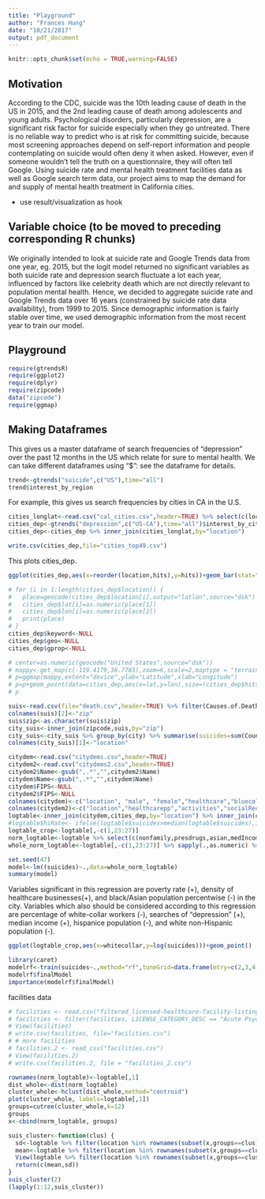 ```yaml
---
title: "Playground"
author: "Frances Hung"
date: "10/21/2017"
output: pdf_document
---
```


```r
knitr::opts_chunk$set(echo = TRUE,warning=FALSE)
```
## Motivation

According to the CDC, suicide was the 10th leading cause of death in the US in 2015, and the 2nd leading cause of death among adolescents and young adults. Psychological disorders, particularly depression, are a significant risk factor for suicide especially when they go untreated. There is no reliable way to predict who is at risk for committing suicide, because most screening approaches depend on self-report information and people contemplating on suicide would often deny it when asked. However, even if someone wouldn't tell the truth on a questionnaire, they will often tell Google. Using suicide rate and mental health treatment facilities data as well as Google search term data, our project aims to map the demand for and supply of mental health treatment in California cities.

- use result/visualization as hook

## Variable choice (to be moved to preceding corresponding R chunks)

We originally intended to look at suicide rate and Google Trends data from one year, eg. 2015, but the logit model returned no significant variables as both suicide rate and depression search fluctuate a lot each year, influenced by factors like celebrity death which are not directly relevant to population mental health. Hence, we decided to aggregate suicide rate and Google Trends data over 16 years (constrained by suicide rate data availability), from 1999 to 2015. Since demographic information is fairly stable over time, we used demographic information from the most recent year to train our model.

## Playground


```r
require(gtrendsR)
require(ggplot2)
require(dplyr)
require(zipcode)
data("zipcode")
require(ggmap)
```

## Making Dataframes

This gives us a master dataframe of search frequencies of “depression” over the past 12 months in the US which relate for sure to mental health. We can take different dataframes using "$": see the dataframe for details.

```r
trend<-gtrends("suicide",c("US"),time="all")
trend$interest_by_region
```

For example, this gives us search frequencies by cities in CA in the U.S.

```r
cities_longlat<-read.csv("cal_cities.csv",header=TRUE) %>% select(c(location,Latitude,Longitude))
cities_dep<-gtrends("depression",c("US-CA"),time="all")$interest_by_city
cities_dep<-cities_dep %>% inner_join(cities_longlat,by="location")

write.csv(cities_dep,file="cities_top49.csv")
```

This plots cities_dep.

```r
ggplot(cities_dep,aes(x=reorder(location,hits),y=hits))+geom_bar(stat="identity")+theme(axis.text.x = element_text(angle = 90, hjust = 1))
```

```r

# for (i in 1:length(cities_dep$location)) {
#   place=geocode(cities_dep$location[i],output="latlon",source="dsk")
#   cities_dep$lat[i]=as.numeric(place[1])
#   cities_dep$lon[i]=as.numeric(place[2])
#   print(place)
# }
cities_dep$keyword<-NULL
cities_dep$geo<-NULL
cities_dep$gprop<-NULL
```

```r
# center=as.numeric(geocode("United States",source="dsk"))
# mappy<-get_map(c(-119.4179,36.7783),zoom=6,scale=2,maptype = "terrain",source="google")
# p=ggmap(mappy,extent="device",ylab="Latitude",xlab="Longitude")
# p=p+geom_point(data=cities_dep,aes(x=lat,y=lon),size=(cities_dep$hits/50)^2)
# p
```


```r
suis<-read.csv(file="death.csv",header=TRUE) %>% filter(Causes.of.Death=="SUI") %>% filter(Year >= 2004)
colnames(suis)[2]<-"zip"
suis$zip<-as.character(suis$zip)
city_suis<-inner_join(zipcode,suis,by="zip") 
city_suis<-city_suis %>% group_by(city) %>% summarise(suicides=sum(Count))
colnames(city_suis)[1]<-"location"
```

```r
citydem<-read.csv("citydems.csv",header=TRUE)
citydem2<-read.csv("citydems2.csv",header=TRUE)
citydem2$Name<-gsub(",.*","",citydem2$Name)
citydem$Name<-gsub(",.*","",citydem$Name)
citydem$FIPS<-NULL
citydem2$FIPS<-NULL
colnames(citydem)<-c("location", "male", "female","healthcare","bluecollar","whitecollar","nonfamily","medAge","AmInd", "whiteNonHisp","hisp","white","black","asian","medIncome","lessHS","HS","Bachelors","pop","unmarriedMpop","unemployed")
colnames(citydem2)<-c("location","healthcarepp","activities","socialRec","entertainment","pov","presdrugs","healthcarebiz")
logtable<-inner_join(citydem,cities_dep,by="location") %>% inner_join(city_suis,by="location") %>% inner_join(citydem2,by="location") %>% mutate(suicides=suicides*100000/pop,healthcarepp=healthcarepp/pop,activities=activities/pop,socialRec=socialRec/pop,entertainment=entertainment/pop,presdrugs=presdrugs/pop,healthcarebiz=healthcarebiz*1000/pop)
#logtable$hiRate<- ifelse(logtable$suicides>median(logtable$suicides),1,0)
logtable_crop<-logtable[,-c(1,23:27)]
norm_logtable<-logtable %>% select(c(nonfamily,presdrugs,asian,medIncome)) %>% sapply(.,as.numeric) %>% scale() %>% as.data.frame()
whole_norm_logtable<-logtable[,-c(1,23:27)] %>% sapply(.,as.numeric) %>% scale() %>% as.data.frame()
```

```r
set.seed(47)
model<-lm((suicides)~.,data=whole_norm_logtable)
summary(model)
```
Variables significant in this regression are poverty rate (+), density of healthcare businesses(+), and black/Asian population percentwise (-) in the city. Variables which also should be considered according to this regression are percentage of white-collar workers (-), searches of "depression" (+), median income (+), hispanice population (-), and white non-Hispanic population (-). 
```r
ggplot(logtable_crop,aes(x=whitecollar,y=log(suicides)))+geom_point()
```


```r
library(caret)
modelrf<-train(suicides~.,method="rf",tuneGrid=data.frame(mtry=c(2,3,4,5,6)),data=whole_norm_logtable,importance=TRUE)
modelrf$finalModel
importance(modelrf$finalModel)

```

facilities data
```r
# facilities <- read.csv("filtered_licensed-healthcare-facility-listing-june-30-2017.csv")
# facilities <- filter(facilities, LICENSE_CATEGORY_DESC == "Acute Psychiatric Hospital"|LICENSE_CATEGORY_DESC == "Psychiatric Health Facility" | LICENSE_CATEGORY_DESC =="Psychology Clinic")
# View(facilities)
# write.csv(facilities, file="facilities.csv")
# # more facilities
# facilities.2 <- read_csv("facilities.csv")
# View(facilities.2)
# write.csv(facilities.2, file = "facilities_2.csv")
```

```r
rownames(norm_logtable)<-logtable[,1]
dist_whole<-dist(norm_logtable) 
cluster_whole<-hclust(dist_whole,method="centroid")
plot(cluster_whole, labels=logtable[,1])
groups=cutree(cluster_whole,k=12)
groups
x<-cbind(norm_logtable, groups)

suis_cluster<-function(clus) {
  sd<-logtable %>% filter(location %in% rownames(subset(x,groups==clus))) %>% .[["suicides"]] %>% log() %>% sd()
  mean<-logtable %>% filter(location %in% rownames(subset(x,groups==clus))) %>% .[["suicides"]] %>% log() %>% mean()
  View(logtable %>% filter(location %in% rownames(subset(x,groups==clus))))
  return(c(mean,sd))
}
suis_cluster(2)
(lapply(1:12,suis_cluster))

```

